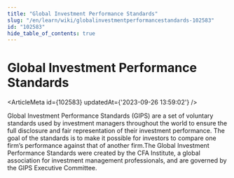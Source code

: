 ```yaml
---
title: "Global Investment Performance Standards"
slug: "/en/learn/wiki/globalinvestmentperformancestandards-102583"
id: "102583"
hide_table_of_contents: true
---
```



# Global Investment Performance Standards

<ArticleMeta id={102583} updatedAt={'2023-09-26 13:59:02'} />
<div className='border-solid border-b border-t-0 my-4 border-[var(--ifm-color-gray-300)]' />

Global Investment Performance Standards (GIPS) are a set of voluntary standards used by investment managers throughout the world to ensure the full disclosure and fair representation of their investment performance. The goal of the standards is to make it possible for investors to compare one firm’s performance against that of another firm.The Global Investment Performance Standards were created by the CFA Institute, a global association for investment management professionals, and are governed by the GIPS Executive Committee.
